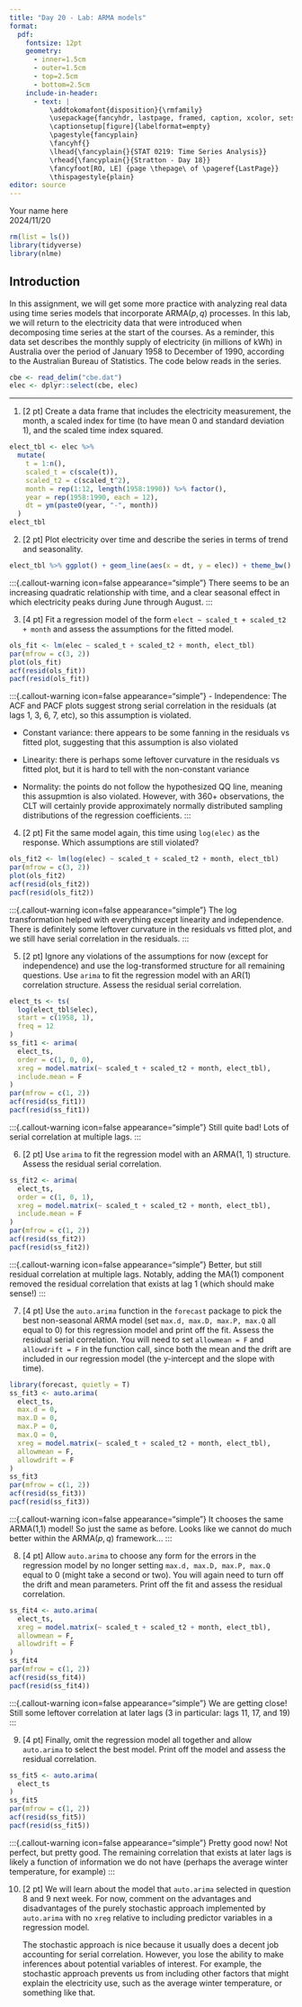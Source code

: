 ```yaml
---
title: "Day 20 - Lab: ARMA models"
format:
  pdf:
    fontsize: 12pt
    geometry:
      - inner=1.5cm
      - outer=1.5cm
      - top=2.5cm
      - bottom=2.5cm
    include-in-header:
      - text: |
          \addtokomafont{disposition}{\rmfamily}
          \usepackage{fancyhdr, lastpage, framed, caption, xcolor, setspace}
          \captionsetup[figure]{labelformat=empty}
          \pagestyle{fancyplain}
          \fancyhf{}
          \lhead{\fancyplain{}{STAT 0219: Time Series Analysis}}
          \rhead{\fancyplain{}{Stratton - Day 18}}
          \fancyfoot[RO, LE] {page \thepage\ of \pageref{LastPage}}
          \thispagestyle{plain}
editor: source
---
```

\vspace{-3in}
\textbf{Name:} Your name here  
\textbf{Due:} 2024/11/20  
\vspace{1.5in}


```r
rm(list = ls())
library(tidyverse)
library(nlme)
```

## Introduction

In this assignment, we will get some more practice with analyzing real data using time series models that incorporate ARMA($p, q$) processes. In this lab, we will return to the electricity data that were introduced when decomposing time series at the start of the courses. As a reminder, this data set describes the monthly supply of electricity (in millions of kWh) in Australia over the period of January 1958 to December of 1990, according to the Australian Bureau of Statistics. The code below reads in the series.

```r
cbe <- read_delim("cbe.dat")
elec <- dplyr::select(cbe, elec)
```

***

\newpage

1. [2 pt] Create a data frame that includes the electricity measurement, the month, a scaled index for time (to have mean 0 and standard deviation 1), and the scaled time index squared.

```r
elect_tbl <- elec %>%
  mutate(
    t = 1:n(),
    scaled_t = c(scale(t)),
    scaled_t2 = c(scaled_t^2),
    month = rep(1:12, length(1958:1990)) %>% factor(),
    year = rep(1958:1990, each = 12),
    dt = ym(paste0(year, "-", month))
  )
elect_tbl
```

2. [2 pt] Plot electricity over time and describe the series in terms of trend and seasonality. 

```r
elect_tbl %>% ggplot() + geom_line(aes(x = dt, y = elec)) + theme_bw()
```

   :::{.callout-warning icon=false appearance="simple"}
   There seems to be an increasing quadratic relationship with time, and a clear seasonal effect in which electricity peaks during June through August. 
   :::

3. [4 pt] Fit a regression model of the form `elect ~ scaled_t + scaled_t2 + month` and assess the assumptions for the fitted model. 

```r
ols_fit <- lm(elec ~ scaled_t + scaled_t2 + month, elect_tbl)
par(mfrow = c(3, 2))
plot(ols_fit)
acf(resid(ols_fit))
pacf(resid(ols_fit))
```

   :::{.callout-warning icon=false appearance="simple"}
   - Independence: The ACF and PACF plots suggest strong serial correlation in the residuals (at lags 1, 3, 6, 7, etc), so this assumption is violated. 
   
   - Constant variance: there appears to be some fanning in the residuals vs fitted plot, suggesting that this assumption is also violated
   
   - Linearity: there is perhaps some leftover curvature in the residuals vs fitted plot, but it is hard to tell with the non-constant variance
   
   - Normality: the points do not follow the hypothesized QQ line, meaning this assupmtion is also violated. However, with 360+ observations, the CLT will certainly provide approximately normally distributed sampling distributions of the regression coefficients. 
   :::

4. [2 pt] Fit the same model again, this time using `log(elec)` as the response. Which assumptions are still violated?

```r
ols_fit2 <- lm(log(elec) ~ scaled_t + scaled_t2 + month, elect_tbl)
par(mfrow = c(3, 2))
plot(ols_fit2)
acf(resid(ols_fit2))
pacf(resid(ols_fit2))
```

   :::{.callout-warning icon=false appearance="simple"}
   The log transformation helped with everything except linearity and independence. There is definitely some leftover curvature in the residuals vs fitted plot, and we still have serial correlation in the residuals.
   :::

5. [2 pt] Ignore any violations of the assumptions for now (except for independence) and use the log-transformed structure for all remaining questions. Use `arima` to fit the regression model with an AR(1) correlation structure. Assess the residual serial correlation. 

```r
elect_ts <- ts(
  log(elect_tbl$elec),
  start = c(1958, 1),
  freq = 12
)
ss_fit1 <- arima(
  elect_ts,
  order = c(1, 0, 0),
  xreg = model.matrix(~ scaled_t + scaled_t2 + month, elect_tbl),
  include.mean = F
)
par(mfrow = c(1, 2))
acf(resid(ss_fit1))
pacf(resid(ss_fit1))
```

   :::{.callout-warning icon=false appearance="simple"}
   Still quite bad! Lots of serial correlation at multiple lags. 
   :::

6. [2 pt] Use `arima` to fit the regression model with an ARMA(1, 1) structure. Assess the residual serial correlation. 

```r
ss_fit2 <- arima(
  elect_ts,
  order = c(1, 0, 1),
  xreg = model.matrix(~ scaled_t + scaled_t2 + month, elect_tbl),
  include.mean = F
)
par(mfrow = c(1, 2))
acf(resid(ss_fit2))
pacf(resid(ss_fit2))
```

   :::{.callout-warning icon=false appearance="simple"}
   Better, but still residual correlation at multiple lags. Notably, adding the MA(1) component removed the residual correlation that exists at lag 1 (which should make sense!)
   :::

7. [4 pt] Use the `auto.arima` function in the `forecast` package to pick the best non-seasonal ARMA model (set `max.d, max.D, max.P, max.Q` all equal to 0) for this regression model and print off the fit. Assess the residual serial correlation. You will need to set `allowmean = F` and `allowdrift = F` in the function call, since both the mean and the drift are included in our regression model (the y-intercept and the slope with time).

```r
library(forecast, quietly = T)
ss_fit3 <- auto.arima(
  elect_ts,
  max.d = 0,
  max.D = 0,
  max.P = 0,
  max.Q = 0,
  xreg = model.matrix(~ scaled_t + scaled_t2 + month, elect_tbl),
  allowmean = F,
  allowdrift = F
)
ss_fit3
par(mfrow = c(1, 2))
acf(resid(ss_fit3))
pacf(resid(ss_fit3))
```

   :::{.callout-warning icon=false appearance="simple"}
   It chooses the same ARMA(1,1) model! So just the same as before. Looks like we cannot do much better within the ARMA($p, q$) framework...
   :::
   
8. [4 pt] Allow `auto.arima` to choose any form for the errors in the regression model by no longer setting `max.d, max.D, max.P, max.Q` equal to 0 (might take a second or two). You will again need to turn off the drift and mean parameters. Print off the fit and assess the residual correlation. 

```r
ss_fit4 <- auto.arima(
  elect_ts,
  xreg = model.matrix(~ scaled_t + scaled_t2 + month, elect_tbl),
  allowmean = F,
  allowdrift = F
)
ss_fit4
par(mfrow = c(1, 2))
acf(resid(ss_fit4))
pacf(resid(ss_fit4))
```
   
   :::{.callout-warning icon=false appearance="simple"}
   We are getting close! Still some leftover correlation at later lags (3 in particular: lags 11, 17, and 19)
   :::
   
9. [4 pt] Finally, omit the regression model all together and allow `auto.arima` to select the best model. Print off the model and assess the residual correlation.  

```r
ss_fit5 <- auto.arima(
  elect_ts
)
ss_fit5
par(mfrow = c(1, 2))
acf(resid(ss_fit5))
pacf(resid(ss_fit5))
```

   :::{.callout-warning icon=false appearance="simple"}
   Pretty good now! Not perfect, but pretty good. The remaining correlation that exists at later lags is likely a function of information we do not have (perhaps the average winter temperature, for example)
   :::
   
10. [2 pt] We will learn about the model that `auto.arima` selected in question 8 and 9 next week. For now, comment on the advantages and disadvantages of the purely stochastic approach implemented by `auto.arima` with no `xreg` relative to including predictor variables in a regression model. 

    :::{.callout-warning icon=false appearance="simple"}
    The stochastic approach is nice because it usually does a decent job accounting for serial correlation. However, you lose the ability to make inferences about potential variables of interest. For example, the stochastic approach prevents us from including other factors that might explain the electricity use, such as the average winter temperature, or something like that.
    :::
